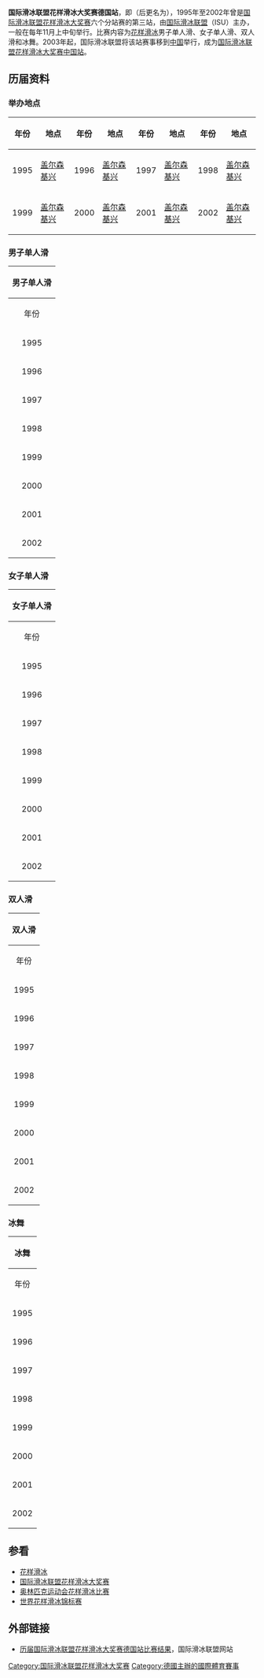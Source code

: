 '''国际滑冰联盟花样滑冰大奖赛德国站'''，即'''{{lang|en|Nations Cup / Sparkassen Cup}}'''（后更名为'''{{lang|en|Bofrost Cup on Ice}}'''），1995年至2002年曾是[[国际滑冰联盟花样滑冰大奖赛|国际滑冰联盟花样滑冰大奖赛]]六个分站赛的第三站，由[[国际滑冰联盟|国际滑冰联盟]]（ISU）主办，一般在每年11月上中旬举行。比赛内容为[[花样滑冰|花样滑冰]]男子单人滑、女子单人滑、双人滑和冰舞。2003年起，国际滑冰联盟将该站赛事移到[[中国|中国]]举行，成为[[国际滑冰联盟花样滑冰大奖赛中国站|国际滑冰联盟花样滑冰大奖赛中国站]]。

== 历届资料 ==
=== 举办地点 ===
{| class="wikitable" border="1" cellpadding="2"
! 年份 || 地点 || 年份 || 地点 || 年份 || 地点 || 年份 || 地点
|-
| 1995 || [[盖尔森基兴|盖尔森基兴]] || 1996 || [[盖尔森基兴|盖尔森基兴]] || 1997 || [[盖尔森基兴|盖尔森基兴]] || 1998 || [[盖尔森基兴|盖尔森基兴]]
|-
| 1999 || [[盖尔森基兴|盖尔森基兴]] || 2000 || [[盖尔森基兴|盖尔森基兴]] || 2001 || [[盖尔森基兴|盖尔森基兴]] || 2002 || [[盖尔森基兴|盖尔森基兴]]
|}

=== 男子单人滑 ===
{| class="wikitable" border="1" cellpadding="2"
! colspan=5 align="center"|'''男子单人滑'''
|- align="center"
| 年份 || bgcolor="gold" | '''[[金牌|金牌]]''' || bgcolor="silver" | '''[[银牌|银牌]]''' || bgcolor="cc9966" | '''[[铜牌|铜牌]]'''
|-
| 1995 || {{flagicon|UKR}} Viacheslav Zagorodniuk || {{flagicon|RUS}} [[阿列克谢·乌曼诺夫|阿列克谢·乌曼诺夫]] || {{flagicon|USA}} [[托德·埃爾德雷奇|托德·埃爾德雷奇]]
|-
| 1996 || {{flagicon|RUS}} [[阿列克谢·乌曼诺夫|阿列克谢·乌曼诺夫]] || {{flagicon|UKR}} Dmitri Dmitrenko || {{flagicon|RUS}} [[阿列克谢·亚古丁|阿列克谢·亚古丁]]
|-
| 1997 || {{flagicon|CAN}} [[埃尔维斯·斯托克|埃尔维斯·斯托克]] || {{flagicon|AZE}} Igor Pashkevitch || {{flagicon|RUS}} [[亞歷山大·阿伯特|亞歷山大·阿伯特]]
|-
| 1998 || {{flagicon|RUS}} [[阿列克谢·亚古丁|阿列克谢·亚古丁]] || {{flagicon|RUS}} [[亞歷山大·阿伯特|亞歷山大·阿伯特]] || {{flagicon|GER}} Andrejs Vlashenko
|-
| 1999 || {{flagicon|RUS}} [[叶甫根尼·普鲁申科|叶甫根尼·普鲁申科]] || {{flagicon|CHN}} [[郭政新|郭政新]] || {{flagicon|USA}} Matthew Savoie
|-
| 2000 || {{flagicon|RUS}} 叶甫根尼·普鲁申科 || {{flagicon|USA}} [[蒂莫西·戈貝爾|蒂莫西·戈貝爾]] || {{flagicon|CHN}} [[李成江|李成江]]
|-
| 2001 || {{flagicon|RUS}} 叶甫根尼·普鲁申科 || {{flagicon|USA}} [[蒂莫西·戈貝爾|蒂莫西·戈貝爾]] || {{flagicon|CHN}} [[李成江|李成江]]
|-
| 2002 || {{flagicon|RUS}} 叶甫根尼·普鲁申科 || {{flagicon|RUS}} [[亞歷山大·阿伯特|亞歷山大·阿伯特]] || {{flagicon|CHN}} [[李成江|李成江]]
|}

=== 女子单人滑 ===
{| class="wikitable" border="1" cellpadding="2"
! colspan=5 align="center"|'''女子单人滑'''
|- align="center"
| 年份 || bgcolor="gold" | '''[[金牌|金牌]]''' || bgcolor="silver" | '''[[银牌|银牌]]''' || bgcolor="cc9966" | '''[[铜牌|铜牌]]'''
|-
| 1995 || {{flagicon|USA}} [[关颖珊|关颖珊]] || {{flagicon|RUS}} [[玛丽亚·布特尔斯卡娅|玛丽亚·布特尔斯卡娅]] || {{flagicon|USA}} Nicole Bobek
|-
| 1996 || {{flagicon|RUS}} [[伊琳娜·斯卢茨卡娅|伊琳娜·斯卢茨卡娅]] || {{flagicon|USA}} [[塔拉·利平斯基|塔拉·利平斯基]] || {{flagicon|FRA}} Vanessa Gusmeroli
|-
| 1997 || {{flagicon|GER}} Tanja Szewczenko || {{flagicon|RUS}} [[伊琳娜·斯卢茨卡娅|伊琳娜·斯卢茨卡娅]] || {{flagicon|UKR}} Elena Liashenko
|-
| 1998 || {{flagicon|RUS}} Elena Sokolova || {{flagicon|UKR}} Yulia Lavrenchuk || {{flagicon|RUS}} [[玛丽亚·布特尔斯卡娅|玛丽亚·布特尔斯卡娅]]
|-
| 1999 || {{flagicon|RUS}} [[玛丽亚·布特尔斯卡娅|玛丽亚·布特尔斯卡娅]] || {{flagicon|UKR}} Elena Liashenko || {{flagicon|RUS}} [[伊琳娜·斯卢茨卡娅|伊琳娜·斯卢茨卡娅]]
|-
| 2000 || {{flagicon|RUS}} [[玛丽亚·布特尔斯卡娅|玛丽亚·布特尔斯卡娅]] || {{flagicon|USA}} [[萨拉·休斯|萨拉·休斯]] || {{flagicon|UZB}} Tatiana Malinina
|-
| 2001 || {{flagicon|RUS}} [[玛丽亚·布特尔斯卡娅|玛丽亚·布特尔斯卡娅]] || {{flagicon|JPN}} [[恩田美荣|恩田美荣]] || {{flagicon|USA}} Angela Nikodinov
|-
| 2002 || {{flagicon|JPN}} [[恩田美荣|恩田美荣]] || {{flagicon|JPN}} [[村主章枝|村主章枝]] || {{flagicon|FIN}} Susanna Pöykiö
|}

=== 双人滑 ===
{| class="wikitable" border="1" cellpadding="2"
! colspan=5 align="center"|'''双人滑'''
|- align="center"
| 年份 || bgcolor="gold" | '''[[金牌|金牌]]''' || bgcolor="silver" | '''[[银牌|银牌]]''' || bgcolor="cc9966" | '''[[铜牌|铜牌]]'''
|-
| 1995 || {{flagicon|RUS}} Marina Eltsova / Andrei Bushkov || {{flagicon|GER}} [[曼迪·韦策尔|曼迪·韦策尔]] / [[英戈·施托伊尔|英戈·施托伊尔]] || {{flagicon|LAT}} Elena Berezhnaya / Oleg Sliakov
|-
| 1996 || {{flagicon|GER}} [[曼迪·韦策尔|曼迪·韦策尔]] / [[英戈·施托伊尔|英戈·施托伊尔]] || {{flagicon|RUS}} Marina Eltsova / Andrei Bushkov || {{flagicon|USA}} Kyoko Ina / Jason Dungjen
|-
| 1997 || {{flagicon|GER}} [[曼迪·韦策尔|曼迪·韦策尔]] / [[英戈·施托伊尔|英戈·施托伊尔]] || {{flagicon|RUS}} Elena Berezhnaya / Anton Sikharulidze || {{flagicon|UKR}} Evgenia Filonenko / Igor Marchenko
|-
| 1998 || {{flagicon|RUS}} Maria Petrova / Alexei Tikhonov || {{flagicon|GER}} Peggy Schwartz / Mirko Müller || {{flagicon|USA}} Tiffany Stiegler / Johnny Stiegler
|-
| 1999 || {{flagicon|RUS}} Maria Petrova / Alexei Tikhonov || {{flagicon|CAN}} [[雅米·萨莱|雅米·萨莱]] / [[达维德·佩尔蒂埃|达维德·佩尔蒂埃]] || {{flagicon|CHN}} [[申雪|申雪]] / [[赵宏博|赵宏博]]
|-
| 2000 || {{flagicon|FRA}} Sarah Abitbol / Stephane Bernadis || {{flagicon|RUS}} Maria Petrova / Alexei Tikhonov || {{flagicon|RUS}} Tatiana Totmianina / Maxim Marinin
|-
| 2001 || {{flagicon|CHN}} [[申雪|申雪]] / [[赵宏博|赵宏博]] || {{flagicon|USA}} Kyoko Ina / John Zimmermann || {{flagicon|RUS}} Maria Petrova / Alexei Tikhonov
|-
| 2002 || {{flagicon|CHN}} [[申雪|申雪]] / [[赵宏博|赵宏博]] || {{flagicon|RUS}} Julia Obertas / Alexei Sokolov || {{flagicon|POL}} Dorota Zagórska / Mariusz Siudek
|}

=== 冰舞 ===
{| class="wikitable" border="1" cellpadding="2"
! colspan=5 bgcolor="CCFF00" align="center"|'''冰舞'''
|- align="center"
| 年份 || bgcolor="gold" | '''[[金牌|金牌]]''' || bgcolor="silver" | '''[[银牌|银牌]]''' || bgcolor="cc9966" | '''[[铜牌|铜牌]]'''
|-
| 1995 || {{flagicon|RUS}} Anjelika Krylova / Oleg Ovsyannikov || {{flagicon|UKR}} Irina Romanova / Igor Yaroshenko || {{flagicon|RUS}} Irina Lobacheva / Ilia Averbuch
|-
| 1996 || {{flagicon|RUS}} Anjelika Krylova / Oleg Ovsyannikov || {{flagicon|CAN}} Shae-Lynn Bourne / Viktor Kraatz || {{flagicon|FRA}} Sophie Moniotte / Pascal Lavanchy
|-
| 1997 || {{flagicon|RUS}} Anjelika Krylova / Oleg Ovsyannikov || {{flagicon|FRA}} Marina Anissina / Gwendal Peizerat || {{flagicon|UKR}} Irina Romanova / Igor Yaroshenko
|-
| 1998 || {{flagicon|RUS}} Anjelika Krylova / Oleg Ovsyannikov || {{flagicon|CAN}} Shae-Lynn Bourne / Viktor Kraatz || {{flagicon|GER}} Kati Winkler / Rene Lohse
|-
| 1999 || {{flagicon|CAN}} Shae-Lynn Bourne / Viktor Kraatz || {{flagicon|GER}} Kati Winkler / Rene Lohse || {{flagicon|BUL}} Albena Denkova / Maxim Staviski
|-
| 2000 || {{flagicon|ITA}} [[芭芭拉·富萨尔-波利|芭芭拉·富萨尔-波利]] / [[毛里齐奥·马尔加利奥|毛里齐奥·马尔加利奥]] || {{flagicon|LTU}} Margarita Drobiazko / Povilas Vanagas || {{flagicon|CAN}} Shae-Lynn Bourne / Viktor Kraatz
|-
| 2001 || {{flagicon|ITA}} [[芭芭拉·富萨尔-波利|芭芭拉·富萨尔-波利]] / [[毛里齐奥·马尔加利奥|毛里齐奥·马尔加利奥]] || {{flagicon|CAN}} Marie-France Dubreuil / Patrice Lauzon || {{flagicon|RUS}} Natalia Romaniuta / Danil Barantsev
|-
| 2002 || {{flagicon|BUL}} Albena Denkova / Maxim Staviyski || {{flagicon|ISR}} Galit Chait / Sergei Sakhanovsky || {{flagicon|GER}} Kati Winkler / Rene Lohse
|}

== 参看 ==
*[[花样滑冰|花样滑冰]]
*[[国际滑冰联盟花样滑冰大奖赛|国际滑冰联盟花样滑冰大奖赛]]
*[[奥林匹克运动会花样滑冰比赛|奥林匹克运动会花样滑冰比赛]]
*[[世界花样滑冰锦标赛|世界花样滑冰锦标赛]]

== 外部链接 ==
*[https://web.archive.org/web/20070102073133/http://ww2.isu.org/historical/fsgpger.html 历届国际滑冰联盟花样滑冰大奖赛德国站比赛结果]，国际滑冰联盟网站

{{花样滑冰}}
{{国际滑冰联盟花样滑冰大奖赛}}

[[Category:国际滑冰联盟花样滑冰大奖赛|Category:国际滑冰联盟花样滑冰大奖赛]]
[[Category:德國主辦的國際體育賽事|Category:德國主辦的國際體育賽事]]